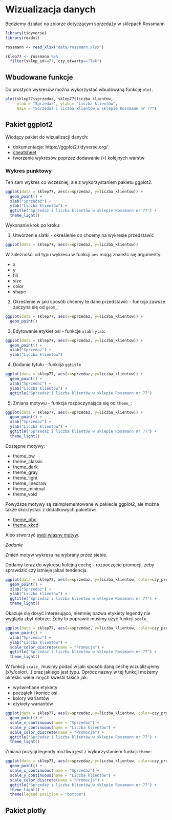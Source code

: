 # Wizualizacja danych

Będziemy działać na zbiorze dotyczącym sprzedaży w sklepach Rossmann

```r
library(tidyverse)
library(readxl)

rossmann <- read_xlsx("data/rossmann.xlsx")

sklep77 <- rossmann %>%
  filter(sklep_id==77, czy_otwarty=="Tak")
```

## Wbudowane funkcje

Do prostych wykresów można wykorzystać wbudowaną funkcję `plot`.

```r
plot(sklep77$sprzedaz, sklep77$liczba_klientow, 
     xlab = "Sprzedaż", ylab = "Liczba klientów",
     main = "Sprzedaż i liczba klientów w sklepie Rossmann nr 77")
```

## Pakiet ggplot2

Wiodący pakiet do wizualizacji danych:

- dokumentacja: https://ggplot2.tidyverse.org/
- [cheatsheet](https://github.com/rstudio/cheatsheets/blob/master/data-visualization-2.1.pdf)
- tworzenie wykresów poprzez dodawanie (`+`) kolejnych warstw

### Wykres punktowy

Ten sam wykres co wcześniej, ale z wykorzystaniem pakietu ggplot2.

```r
ggplot(data = sklep77, aes(x=sprzedaz, y=liczba_klientow)) +
  geom_point() +
  xlab("Sprzedaż") + 
  ylab("Liczba klientów") +
  ggtitle("Sprzedaż i liczba klientów w sklepie Rossmann nr 77") +
  theme_light()
```

Wykonanie krok po kroku:

1. Utworzenie siatki - określenie co chcemy na wykresie przedstawić

```r
ggplot(data = sklep77, aes(x=sprzedaz, y=liczba_klientow))
```

W zależności od typu wykresu w funkcji `aes` mogą znaleźć się argumenty:

- x
- y
- fill
- size
- color
- shape

2. Określenie w jaki sposób chcemy te dane przedstawić - funkcja zawsze zaczyna się od `geom_`:

```r
ggplot(data = sklep77, aes(x=sprzedaz, y=liczba_klientow)) +
  geom_point()
```

3. Edytowanie etykiet osi - funkcje `xlab` i `ylab`:

```r
ggplot(data = sklep77, aes(x=sprzedaz, y=liczba_klientow)) +
  geom_point() +
  xlab("Sprzedaż") +
  ylab("Liczba klientów")
```

4. Dodanie tytułu - funkcja `ggtitle`

```r
ggplot(data = sklep77, aes(x=sprzedaz, y=liczba_klientow)) +
  geom_point() +
  xlab("Sprzedaż") +
  ylab("Liczba klientów") +
  ggtitle("Sprzedaż i liczba klientów w sklepie Rossmann nr 77")
```

5. Zmiana motywu - funkcja rozpoczynająca się od `theme_`:

```r
ggplot(data = sklep77, aes(x=sprzedaz, y=liczba_klientow)) +
  geom_point() +
  xlab("Sprzedaż") +
  ylab("Liczba klientów") +
  ggtitle("Sprzedaż i liczba klientów w sklepie Rossmann nr 77") +
  theme_light()
```

Dostępne motywy:

- theme_bw
- theme_classic
- theme_dark
- theme_gray
- theme_light
- theme_linedraw
- theme_minimal
- theme_void

Powyższe motywy są zaimplementowane w pakiecie ggplot2, ale można także skorzystać z dodatkowych pakietów:

- [theme_bbc](https://github.com/bbc/bbplot)
- [theme_xkcd](https://cran.r-project.org/web/packages/xkcd/)

Albo stworzyć [swój własny motyw](https://www.statworx.com/de/blog/custom-themes-in-ggplot2/).

*Zadanie*

Zmień motyw wykresu na wybrany przez siebie.

Dodamy teraz do wykresu kolejną cechę - rozpoczęcie promocji, żeby sprawdzić czy istnieje jakaś tendencja.

```r
ggplot(data = sklep77, aes(x=sprzedaz, y=liczba_klientow, color=czy_promocja)) +
  geom_point() +
  xlab("Sprzedaż") +
  ylab("Liczba klientów") +
  ggtitle("Sprzedaż i liczba klientów w sklepie Rossmann nr 77") +
  theme_light()

```

Okazuje się dosyć interesująco, niemniej nazwa etykiety legendy nie wygląda zbyt dobrze. Żeby to poprawić musimy użyć funkcji `scale_`

```r
ggplot(data = sklep77, aes(x=sprzedaz, y=liczba_klientow, color=czy_promocja)) +
  geom_point() +
  xlab("Sprzedaż") +
  ylab("Liczba klientów") +
  scale_color_discrete(name = "Promocja") +
  ggtitle("Sprzedaż i liczba klientów w sklepie Rossmann nr 77") +
  theme_light()

```

W funkcji `scale_` musimy podać w jaki sposób daną cechę wizualizujemy (x/y/color/...) oraz jakiego jest typu. Oprócz nazwy w tej funkcji możemy określić wiele innych kwestii takich jak:

- wyświetlane etykiety
- początek i koniec osi
- kolory wariantów
- etykiety wariantów

```r
ggplot(data = sklep77, aes(x=sprzedaz, y=liczba_klientow, color=czy_promocja)) +
  geom_point() +
  scale_x_continuous(name = "Sprzedaż") +
  scale_y_continuous(name = "Liczba klientów") +
  scale_color_discrete(name = "Promocja") +
  ggtitle("Sprzedaż i liczba klientów w sklepie Rossmann nr 77") +
  theme_light()

```

Zmiana pozycji legendy możliwa jest z wykorzystaniem funkcji `theme`:

```r
ggplot(data = sklep77, aes(x=sprzedaz, y=liczba_klientow, color=czy_promocja)) +
  geom_point() +
  scale_x_continuous(name = "Sprzedaż") +
  scale_y_continuous(name = "Liczba klientów") +
  scale_color_discrete(name = "Promocja") +
  ggtitle("Sprzedaż i liczba klientów w sklepie Rossmann nr 77") +
  theme_light() +
  theme(legend.position = "bottom")

```


## Pakiet plotly


